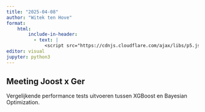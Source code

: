 ```yaml
---
title: "2025-04-08"
author: "Witek ten Hove"
format:
    html:
        include-in-header:
          - text: |
              <script src="https://cdnjs.cloudflare.com/ajax/libs/p5.js/1.4.0/p5.js"></script>
editor: visual
jupyter: python3
---
```


## Meeting Joost x Ger

Vergelijkende performance tests uitvoeren tussen XGBoost en Bayesian Optimization.
